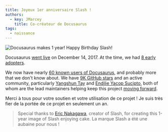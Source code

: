 ```yaml
---
title: Joyeux 1er anniversaire Slash !
authors:
  - key: JMarcey
    title: Co-créateur de Docusaurus
tags:
  - naissance
---
```


![Docusaurus makes 1 year! Happy Birthday Slash!](/img/docusaurus-slash-first-birthday.svg)

Docusaurus [went live](https://v1.docusaurus.io/blog/2017/12/14/introducing-docusaurus) on December 14, 2017. At the time, we had [8 early adopters](https://v1.docusaurus.io/blog/2017/12/14/introducing-docusaurus#acknowledgements).

<!--truncate-->

We now have nearly [60 known users of Docusaurus](https://v1.docusaurus.io/en/users), and probably more that we don't know about. We have [9K GitHub stars](https://github.com/facebook/docusaurus) and an active community, particularly [Yangshun Tay](https://x.com/yangshunz) and [Endilie Yacop Sucipto](https://x.com/endiliey), both of whom are the lead maintainers helping keep this project [moving forward](https://docusaurus.io/blog/2018/09/11/Towards-Docusaurus-2).

Merci à tous pour votre soutien et votre utilisation de ce projet ! Je suis très fier de la portée de ce projet en seulement un an.

> Special thanks to [Eric Nakagawa](https://x.com/ericnakagawa), creator of Slash, for creating this 1-year image of Slash enjoying cake. La marque Slash a été une aubaine pour nous !
